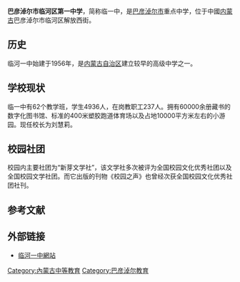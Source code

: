 {{unreferenced|time=2009-11-24T22:05:36+00:00}}
'''巴彦淖尔市临河区第一中学'''，简称临一中，是[[巴彦淖尔市|巴彦淖尔市]]重点中学，位于中國[[内蒙古|内蒙古]]巴彦淖尔市临河区解放西街。

==历史==
临河一中始建于1956年，是[[内蒙古自治区|内蒙古自治区]]建立较早的高级中学之一。

==学校现状==
临一中有62个教学班，学生4936人，在岗教职工237人。拥有60000余册藏书的数字化图书馆、标准的400米塑胶跑道体育场以及占地10000平方米左右的小游园。现任校长为刘慧莉。

==校园社团==
校园内主要社团为“新芽文学社”，该文学社多次被评为全国校园文化优秀社团以及全国校园文学社团。而它出版的刊物《校园之声》也曾经次获全国校园文化优秀社团社刊。

==参考文献==
{{reflist}}

==外部链接==
*[https://web.archive.org/web/20100104092501/http://www.lhyz.com.cn/bmxx/Index.html 临河一中網站]

[[Category:內蒙古中等教育|Category:內蒙古中等教育]]
[[Category:巴彦淖尔教育|Category:巴彦淖尔教育]]
{{Seni-stub}}